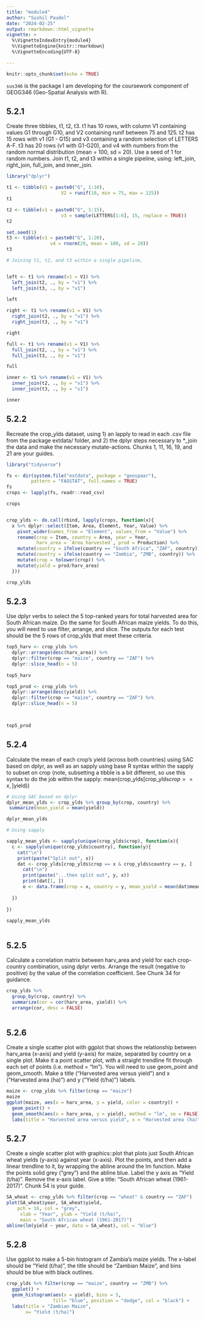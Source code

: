 ---
title: "module4"
author: "Sushil Paudel"
date: "2024-02-25"
output: rmarkdown::html_vignette
vignette: >
  %\VignetteIndexEntry{module4}
  %\VignetteEngine{knitr::rmarkdown}
  %\VignetteEncoding{UTF-8}

---

```{r setup, warning = FALSE, message = FALSE, include=FALSE}
knitr::opts_chunk$set(echo = TRUE)
```
`sus346` is the package I am developing for the coursework component of GEOG346 (Geo-Spatial Analysis with R).

## 5.2.1 
Create three tibbles, t1, t2, t3. t1 has 10 rows, with column V1 containing values G1 through G10, and V2 containing runif between 75 and 125. t2 has 15 rows with v1 (G1 - G15) and v3 containing a random selection of LETTERS A-F. t3 has 20 rows (v1 with G1-G20), and v4 with numbers from the random normal distribution (mean = 100, sd = 20). Use a seed of 1 for random numbers. Join t1, t2, and t3 within a single pipeline, using: left_join, right_join, full_join, and inner_join.

```{r Creating tibbles (t1, t2, and t3), warning = FALSE, message = FALSE}
library("dplyr")

t1 <- tibble(V1 = paste0("G", 1:10), 
                    V2 = runif(10, min = 75, max = 125))
t1

t2 <- tibble(v1 = paste0("G", 1:15), 
                    v3 = sample(LETTERS[1:6], 15, replace = TRUE))
t2

set.seed(1)
t3 <- tibble(v1 = paste0("G", 1:20), 
                v4 = rnorm(20, mean = 100, sd = 20))
t3

# Joining t1, t2, and t3 within a single pipeline,


left <- t1 %>% rename(v1 = V1) %>% 
  left_join(t2, ., by = "v1") %>% 
  left_join(t3, ., by = "v1")
  
left

right <- t1 %>% rename(v1 = V1) %>% 
  right_join(t2, ., by = "v1") %>% 
  right_join(t3, ., by = "v1") 

right

full <- t1 %>% rename(v1 = V1) %>% 
  full_join(t2, ., by = "v1") %>% 
  full_join(t3, ., by = "v1")

full

inner <- t1 %>% rename(v1 = V1) %>% 
  inner_join(t2, ., by = "v1") %>% 
  inner_join(t3, ., by = "v1") 

inner

```

## 5.2.2
Recreate the crop_ylds dataset, using 1) an lapply to read in each .csv file from the package extdata/ folder, and 2) the dplyr steps necessary to *_join the data and make the necessary mutate-actions. Chunks 1, 11, 16, 19, and 21 are your guides.
```{r, warning = FALSE, message = FALSE}
library("tidyverse")

fs <- dir(system.file("extdata", package = "geospaar"),
         pattern = "FAOSTAT", full.names = TRUE)
fs      
crops <- lapply(fs, readr::read_csv)

crops


crop_ylds <- do.call(rbind, lapply(crops, function(x){
  x %>% dplyr::select(Item, Area, Element, Year, Value) %>% 
    pivot_wider(names_from = "Element", values_from = "Value") %>% 
    rename(crop = Item, country = Area, year = Year, 
           harv_area = `Area harvested`, prod = Production) %>% 
    mutate(country = ifelse(country == "South Africa", "ZAF", country)) %>% 
    mutate(country = ifelse(country == "Zambia", "ZMB", country)) %>% 
    mutate(crop = tolower(crop)) %>% 
    mutate(yield = prod/harv_area)
  }))

crop_ylds

```

## 5.2.3
Use dplyr verbs to select the 5 top-ranked years for total harvested area for South African maize. Do the same for South African maize yields. To do this, you will need to use filter, arrange, and slice. The outputs for each test should be the 5 rows of crop_ylds that meet these criteria.
```{r, warning = FALSE, message = FALSE}
top5_harv <- crop_ylds %>% 
  dplyr::arrange(desc(harv_area)) %>% 
  dplyr::filter(crop == "maize", country == "ZAF") %>% 
  dplyr::slice_head(n = 5)
  
top5_harv

top5_prod <- crop_ylds %>% 
  dplyr::arrange(desc(yield)) %>% 
  dplyr::filter(crop == "maize", country == "ZAF") %>% 
  dplyr::slice_head(n = 5)
  


top5_prod

```

## 5.2.4
Calculate the mean of each crop’s yield (across both countries) using SAC based on dplyr, as well as an sapply using base R syntax within the sapply to subset on crop (note, subsetting a tibble is a bit different, so use this syntax to do the job within the sapply: mean(crop_ylds[crop_ylds$crop == x, ]$yield))
```{r, warning = FALSE, message = FALSE}
# Using SAC based on dplyr
dplyr_mean_ylds <- crop_ylds %>% group_by(crop, country) %>% 
 summarize(mean_yield = mean(yield))

dplyr_mean_ylds

# Using sapply 

sapply_mean_ylds <- sapply(unique(crop_ylds$crop), function(x){
  c <- sapply(unique(crop_ylds$country), function(y){
    cat("\n")
    print(paste("Split out", x)) 
    dat <- crop_ylds[crop_ylds$crop == x & crop_ylds$country == y, ]
      cat("\n")
      print(paste("...then split out", y, x))
      print(dat[1, ])
      o <- data.frame(crop = x, country = y, mean_yield = mean(dat$mean_yield))
    
  })
  
})
 
sapply_mean_ylds



```




## 5.2.5
Calculate a correlation matrix between harv_area and yield for each crop-country combination, using dplyr verbs. Arrange the result (negative to positive) by the value of the correlation coefficient. See Chunk 34 for guidance.
```{r, warning = FALSE, message = FALSE}
crop_ylds %>% 
  group_by(crop, country) %>% 
  summarize(cor = cor(harv_area, yield)) %>% 
  arrange(cor, desc = FALSE)
  
```

## 5.2.6
Create a single scatter plot with ggplot that shows the relationship between harv_area (x-axis) and yield (y-axis) for maize, separated by country on a single plot. Make it a point scatter plot, with a straight trendline fit through each set of points (i.e. method = "lm"). You will need to use geom_point and geom_smooth. Make a title (“Harvested area versus yield”) and x (“Harvested area (ha)”) and y (“Yield (t/ha)”) labels.
```{r, Scatter, warning = FALSE, message = FALSE, fig.width=4.75, fig.height=3.75, fig.align = "center"}

maize <- crop_ylds %>% filter(crop == "maize") 
maize
ggplot(maize, aes(x = harv_area, y = yield, color = country)) + 
  geom_point() +
  geom_smooth(aes(x = harv_area, y = yield), method = "lm", se = FALSE) +  
  labs(title = "Harvested area versus yield", x = "Harvested area (ha)", y = "Yield (t/ha)")

```

## 5.2.7
Create a single scatter plot with graphics::plot that plots just South African wheat yields (y-axis) against year (x-axis). Plot the points, and then add a linear trendline to it, by wrapping the abline around the lm function. Make the points solid grey (“grey”) and the abline blue. Label the y axis as “Yield (t/ha)”. Remove the x-axis label. Give a title: “South African wheat (1961-2017)”. Chunk 54 is your guide.
```{r, warning = FALSE, message = FALSE, fig.width=4.75, fig.height=3.75, fig.align = "center"}
SA_wheat <- crop_ylds %>% filter(crop == "wheat" & country == "ZAF")
plot(SA_wheat$year, SA_wheat$yield,
    pch = 16, col = "grey",         
     xlab = "Year", ylab = "Yield (t/ha)",  
     main = "South African wheat (1961-2017)") 
abline(lm(yield ~ year, data = SA_wheat), col = "blue") 


```

## 5.2.8
Use ggplot to make a 5-bin histogram of Zambia’s maize yields. The x-label should be “Yield (t/ha)”, the title should be “Zambian Maize”, and bins should be blue with black outlines.
```{r, warning = FALSE, message = FALSE, fig.width=4.75, fig.height=3.75, fig.align = "center"}
crop_ylds %>% filter(crop == "maize", country == "ZMB") %>% 
  ggplot() + 
  geom_histogram(aes(x = yield), bins = 5,
                 fill= "blue", position = "dodge", col = "black") +
  labs(title = "Zambian Maize",
       x= "Yield (t/ha)") 

```
